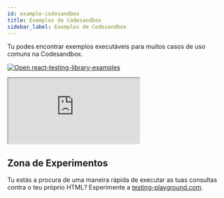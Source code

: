 ```yaml
---
id: example-codesandbox
title: Exemplos de Codesandbox
sidebar_label: Exemplos de Codesandbox
---
```


Tu podes encontrar exemplos executáveis para muitos casos de uso comuns na Codesandbox.

[![Open react-testing-library-examples](https://codesandbox.io/static/img/play-codesandbox.svg)](https://codesandbox.io/s/github/kentcdodds/react-testing-library-examples/tree/main/)

<iframe
  src="https://codesandbox.io/embed/github/kentcdodds/react-testing-library-examples/tree/main/?expanddevtools=1&fontsize=13&hidenavigation=1&initialpath=%2F__tests__%2Fasync.js&module=%2Fsrc%2F__tests__%2Fasync.js&moduleview=1&previewwindow=tests&view=editor"
  style={{
    width: '100%',
    height: 500,
    border: 0,
    borderRadius: 4,
    overflow: 'hidden',
  }}
  sandbox="allow-modals allow-forms allow-popups allow-scripts allow-same-origin"
></iframe>

## Zona de Experimentos

Tu estás a procura de uma maneira rápida de executar as tuas consultas contra o teu próprio HTML?
Experimente a [testing-playground.com](https://testing-playground.com).
